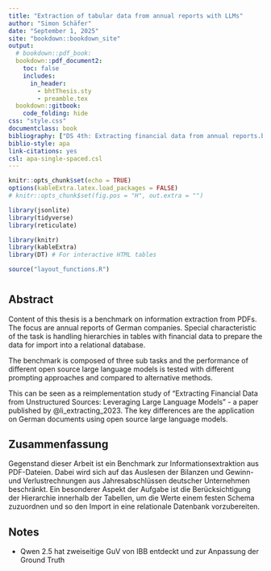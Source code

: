 ```yaml
---
title: "Extraction of tabular data from annual reports with LLMs"
author: "Simon Schäfer"
date: "September 1, 2025"
site: "bookdown::bookdown_site"
output:
  # bookdown::pdf_book:
  bookdown::pdf_document2:
    toc: false
    includes:
      in_header:
        - bhtThesis.sty
        - preamble.tex
  bookdown::gitbook:
    code_folding: hide
css: "style.css"
documentclass: book
bibliography: ["DS 4th: Extracting financial data from annual reports.bib"]
biblio-style: apa
link-citations: yes
csl: apa-single-spaced.csl
---
```


```r
knitr::opts_chunk$set(echo = TRUE)
options(kableExtra.latex.load_packages = FALSE)
# knitr::opts_chunk$set(fig.pos = "H", out.extra = "")

library(jsonlite)
library(tidyverse)
library(reticulate)

library(knitr)
library(kableExtra)
library(DT) # For interactive HTML tables
```

```r
source("layout_functions.R")
```

\pagenumbering{gobble}
\pagestyle{empty}

# {.unlisted .unnumbered}

## Abstract {.unlisted .unnumbered}

Content of this thesis is a benchmark on information extraction from PDFs. The focus are annual reports of German companies. Special characteristic of the task is handling hierarchies in tables with financial data to prepare the data for import into a relational database.

The benchmark is composed of three sub tasks and the performance of different open source large language models is tested with different prompting approaches and compared to alternative methods.

This can be seen as a reimplementation study of "Extracting Financial Data from Unstructured Sources: Leveraging Large Language Models" - a paper published by @li_extracting_2023. The key differences are the application on German documents using open source large language models.

## Zusammenfassung {.unlisted .unnumbered}

Gegenstand dieser Arbeit ist ein Benchmark zur Informationsextraktion aus PDF-Dateien. Dabei wird sich auf das Auslesen der Bilanzen und Gewinn- und Verlustrechnungen aus Jahresabschlüssen deutscher Unternehmen beschränkt. Ein besonderer Aspekt der Aufgabe ist die Berücksichtigung der Hierarchie innerhalb der Tabellen, um die Werte einem festen Schema zuzuordnen und so den Import in eine relationale Datenbank vorzubereiten.

## Notes {.unlisted .unnumbered}

* Qwen 2.5 hat zweiseitige GuV von IBB entdeckt und zur Anpassung der Ground Truth

\pagestyle{fancy}

\cleardoublepage
\pagenumbering{roman}
\setcounter{page}{1}
\tableofcontents

\cleardoublepage
\pagenumbering{arabic}
\setcounter{page}{1}